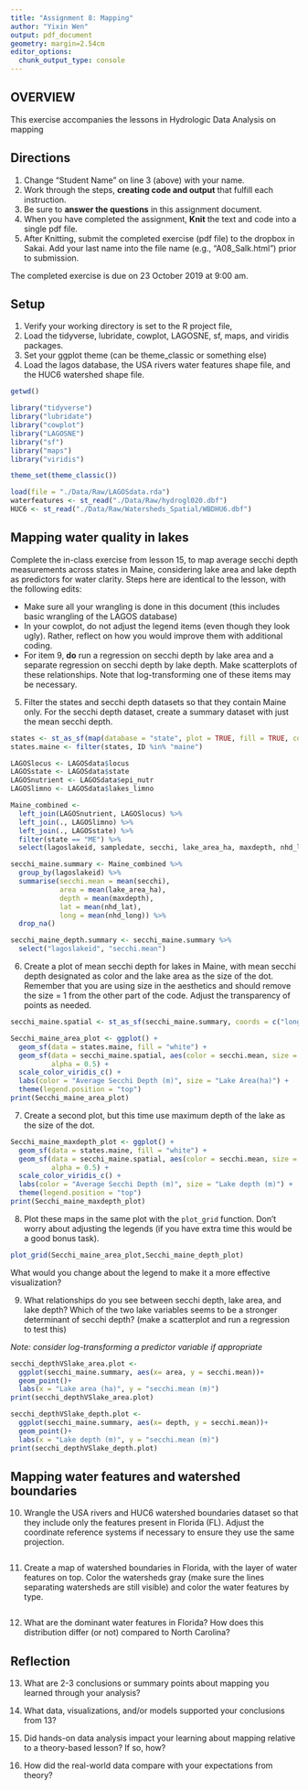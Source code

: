 ```yaml
---
title: "Assignment 8: Mapping"
author: "Yixin Wen"
output: pdf_document
geometry: margin=2.54cm
editor_options: 
  chunk_output_type: console
---
```


## OVERVIEW

This exercise accompanies the lessons in Hydrologic Data Analysis on mapping

## Directions
1. Change "Student Name" on line 3 (above) with your name.
2. Work through the steps, **creating code and output** that fulfill each instruction.
3. Be sure to **answer the questions** in this assignment document.
4. When you have completed the assignment, **Knit** the text and code into a single pdf file.
5. After Knitting, submit the completed exercise (pdf file) to the dropbox in Sakai. Add your last name into the file name (e.g., "A08_Salk.html") prior to submission.

The completed exercise is due on 23 October 2019 at 9:00 am.

## Setup

1. Verify your working directory is set to the R project file, 
2. Load the tidyverse, lubridate, cowplot, LAGOSNE, sf, maps, and viridis packages.
3. Set your ggplot theme (can be theme_classic or something else)
4. Load the lagos database, the USA rivers water features shape file, and the HUC6 watershed shape file.

```r
getwd()

library("tidyverse")
library("lubridate")
library("cowplot")
library("LAGOSNE")
library("sf")
library("maps")
library("viridis")

theme_set(theme_classic())

load(file = "./Data/Raw/LAGOSdata.rda")
waterfeatures <- st_read("./Data/Raw/hydrogl020.dbf")
HUC6 <- st_read("./Data/Raw/Watersheds_Spatial/WBDHU6.dbf")

```

## Mapping water quality in lakes

Complete the in-class exercise from lesson 15, to map average secchi depth measurements across states in Maine, considering lake area and lake depth as predictors for water clarity. Steps here are identical to the lesson, with the following edits: 

* Make sure all your wrangling is done in this document (this includes basic wrangling of the LAGOS database)
* In your cowplot, do not adjust the legend items (even though they look ugly). Rather, reflect on how you would improve them with additional coding. 
* For item 9, **do** run a regression on secchi depth by lake area and a separate regression on secchi depth by lake depth. Make scatterplots of these relationships. Note that log-transforming one of these items may be necessary.

5. Filter the states and secchi depth datasets so that they contain Maine only. For the secchi depth dataset, create a summary dataset with just the mean secchi depth. 

```r
states <- st_as_sf(map(database = "state", plot = TRUE, fill = TRUE, col = "white"))
states.maine <- filter(states, ID %in% "maine")

LAGOSlocus <- LAGOSdata$locus
LAGOSstate <- LAGOSdata$state
LAGOSnutrient <- LAGOSdata$epi_nutr
LAGOSlimno <- LAGOSdata$lakes_limno

Maine_combined <- 
  left_join(LAGOSnutrient, LAGOSlocus) %>% 
  left_join(., LAGOSlimno) %>%
  left_join(., LAGOSstate) %>%
  filter(state == "ME") %>% 
  select(lagoslakeid, sampledate, secchi, lake_area_ha, maxdepth, nhd_lat, nhd_long, state)

secchi_maine.summary <- Maine_combined %>%
  group_by(lagoslakeid) %>%
  summarise(secchi.mean = mean(secchi),
            area = mean(lake_area_ha),
            depth = mean(maxdepth),
            lat = mean(nhd_lat), 
            long = mean(nhd_long)) %>%
  drop_na()

secchi_maine_depth.summary <- secchi_maine.summary %>%
  select("lagoslakeid", "secchi.mean")
```

6. Create a plot of mean secchi depth for lakes in Maine, with mean secchi depth designated as color and the lake area as the size of the dot. Remember that you are using size in the aesthetics and should remove the size = 1 from the other part of the code. Adjust the transparency of points as needed.

```r
secchi_maine.spatial <- st_as_sf(secchi_maine.summary, coords = c("long", "lat"), crs = 4326)

Secchi_maine_area_plot <- ggplot() +
  geom_sf(data = states.maine, fill = "white") +
  geom_sf(data = secchi_maine.spatial, aes(color = secchi.mean, size = area), 
          alpha = 0.5) +
  scale_color_viridis_c() +
  labs(color = "Average Secchi Depth (m)", size = "Lake Area(ha)") +
  theme(legend.position = "top")
print(Secchi_maine_area_plot)
```

7. Create a second plot, but this time use maximum depth of the lake as the size of the dot. 

```r
Secchi_maine_maxdepth_plot <- ggplot() +
  geom_sf(data = states.maine, fill = "white") +
  geom_sf(data = secchi_maine.spatial, aes(color = secchi.mean, size = depth), 
          alpha = 0.5) +
  scale_color_viridis_c() +
  labs(color = "Average Secchi Depth (m)", size = "Lake depth (m)") +
  theme(legend.position = "top")
print(Secchi_maine_maxdepth_plot)
```

8. Plot these maps in the same plot with the `plot_grid` function. Don't worry about adjusting the legends (if you have extra time this would be a good bonus task).

```r
plot_grid(Secchi_maine_area_plot,Secchi_maine_depth_plot)
```

What would you change about the legend to make it a more effective visualization? 

> 

9. What relationships do you see between secchi depth, lake area, and lake depth? Which of the two lake variables seems to be a stronger determinant of secchi depth? (make a scatterplot and run a regression to test this)

*Note: consider log-transforming a predictor variable if appropriate*

```r
secchi_depthVSlake_area.plot <-
  ggplot(secchi_maine.summary, aes(x= area, y = secchi.mean))+
  geom_point()+
  labs(x = "Lake area (ha)", y = "secchi.mean (m)")
print(secchi_depthVSlake_area.plot)

secchi_depthVSlake_depth.plot <-
  ggplot(secchi_maine.summary, aes(x= depth, y = secchi.mean))+
  geom_point()+
  labs(x = "Lake depth (m)", y = "secchi.mean (m)")
print(secchi_depthVSlake_depth.plot)
```

> 

## Mapping water features and watershed boundaries

10. Wrangle the USA rivers and HUC6 watershed boundaries dataset so that they include only the features present in Florida (FL). Adjust the coordinate reference systems if necessary to ensure they use the same projection. 

```r

```

11. Create a map of watershed boundaries in Florida, with the layer of water features on top. Color the watersheds gray (make sure the lines separating watersheds are still visible) and color the water features by type. 

```r

```

12. What are the dominant water features in Florida? How does this distribution differ (or not) compared to North Carolina?

> 

## Reflection
13. What are 2-3 conclusions or summary points about mapping you learned through your analysis?

>

14. What data, visualizations, and/or models supported your conclusions from 13?

> 

15. Did hands-on data analysis impact your learning about mapping relative to a theory-based lesson? If so, how?

>

16.	How did the real-world data compare with your expectations from theory?

>
